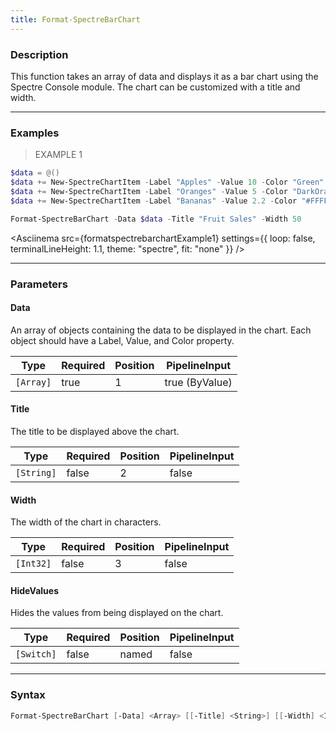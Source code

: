 ```yaml
---
title: Format-SpectreBarChart
---
```









### Description

This function takes an array of data and displays it as a bar chart using the Spectre Console module. The chart can be customized with a title and width.



---


### Examples
> EXAMPLE 1

```powershell
$data = @()
$data += New-SpectreChartItem -Label "Apples" -Value 10 -Color "Green"
$data += New-SpectreChartItem -Label "Oranges" -Value 5 -Color "DarkOrange"
$data += New-SpectreChartItem -Label "Bananas" -Value 2.2 -Color "#FFFF00"

Format-SpectreBarChart -Data $data -Title "Fruit Sales" -Width 50
```
<Asciinema
    src={formatspectrebarchartExample1}
    settings={{
        loop: false,
        terminalLineHeight: 1.1,
        theme: "spectre",
        fit: "none"
    }}
/>


---


### Parameters
#### **Data**

An array of objects containing the data to be displayed in the chart. Each object should have a Label, Value, and Color property.






|Type     |Required|Position|PipelineInput |
|---------|--------|--------|--------------|
|`[Array]`|true    |1       |true (ByValue)|



#### **Title**

The title to be displayed above the chart.






|Type      |Required|Position|PipelineInput|
|----------|--------|--------|-------------|
|`[String]`|false   |2       |false        |



#### **Width**

The width of the chart in characters.






|Type     |Required|Position|PipelineInput|
|---------|--------|--------|-------------|
|`[Int32]`|false   |3       |false        |



#### **HideValues**

Hides the values from being displayed on the chart.






|Type      |Required|Position|PipelineInput|
|----------|--------|--------|-------------|
|`[Switch]`|false   |named   |false        |





---


### Syntax
```powershell
Format-SpectreBarChart [-Data] <Array> [[-Title] <String>] [[-Width] <Int32>] [-HideValues] [<CommonParameters>]
```
